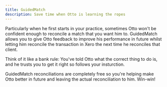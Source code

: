 ```yaml
---
title: GuidedMatch
description: Save time when Otto is learning the ropes
---
```



Particularly when he first starts in your practice, sometimes Otto won't be confident enough to reconcile a match that you want him to. GuidedMatch allows you to give Otto feedback to improve his performance in future whilst letting him reconcile the transaction in Xero the next time he reconciles that client.

Think of it like a bank rule: You've told Otto what the correct thing to do is, and he trusts you to get it right so follows your insturction.

<Aside>
GuidedMatch reconciliations are completely free so you're helping make Otto better in future and leaving the actual reconciliation to him. Win-win!
</Aside>

<Aside type="tip" title="Related pages">

</Aside>
